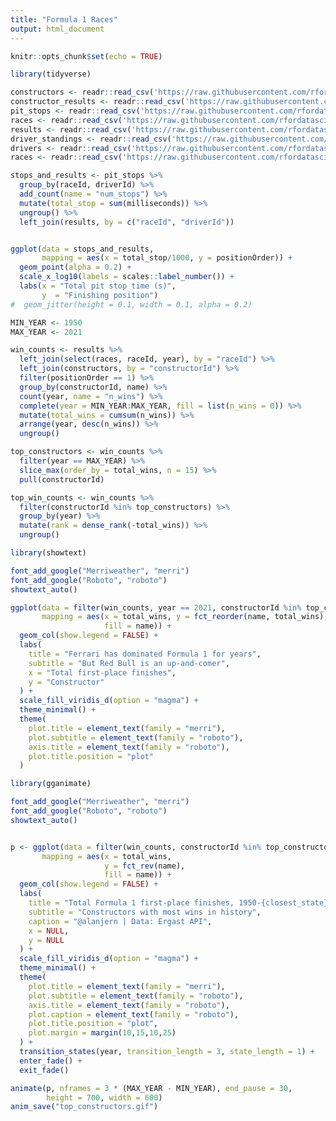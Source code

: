 ```yaml
---
title: "Formula 1 Races"
output: html_document
---
```


```r
knitr::opts_chunk$set(echo = TRUE)
```

```r
library(tidyverse)

```

```r
constructors <- readr::read_csv('https://raw.githubusercontent.com/rfordatascience/tidytuesday/master/data/2021/2021-09-07/constructors.csv')
constructor_results <- readr::read_csv('https://raw.githubusercontent.com/rfordatascience/tidytuesday/master/data/2021/2021-09-07/constructor_results.csv')
pit_stops <- readr::read_csv('https://raw.githubusercontent.com/rfordatascience/tidytuesday/master/data/2021/2021-09-07/pit_stops.csv')
races <- readr::read_csv('https://raw.githubusercontent.com/rfordatascience/tidytuesday/master/data/2021/2021-09-07/races.csv')
results <- readr::read_csv('https://raw.githubusercontent.com/rfordatascience/tidytuesday/master/data/2021/2021-09-07/results.csv')
driver_standings <- readr::read_csv('https://raw.githubusercontent.com/rfordatascience/tidytuesday/master/data/2021/2021-09-07/driver_standings.csv')
drivers <- readr::read_csv('https://raw.githubusercontent.com/rfordatascience/tidytuesday/master/data/2021/2021-09-07/drivers.csv')
races <- readr::read_csv('https://raw.githubusercontent.com/rfordatascience/tidytuesday/master/data/2021/2021-09-07/races.csv')
```
```r

stops_and_results <- pit_stops %>% 
  group_by(raceId, driverId) %>%
  add_count(name = "num_stops") %>%
  mutate(total_stop = sum(milliseconds)) %>%
  ungroup() %>%
  left_join(results, by = c("raceId", "driverId"))


ggplot(data = stops_and_results,
       mapping = aes(x = total_stop/1000, y = positionOrder)) +
  geom_point(alpha = 0.2) +
  scale_x_log10(labels = scales::label_number()) +
  labs(x = "Total pit stop time (s)",
       y  = "Finishing position")
#  geom_jitter(height = 0.1, width = 0.1, alpha = 0.2)

```

```r

MIN_YEAR <- 1950
MAX_YEAR <- 2021

win_counts <- results %>%
  left_join(select(races, raceId, year), by = "raceId") %>%
  left_join(constructors, by = "constructorId") %>%
  filter(positionOrder == 1) %>%
  group_by(constructorId, name) %>%
  count(year, name = "n_wins") %>%
  complete(year = MIN_YEAR:MAX_YEAR, fill = list(n_wins = 0)) %>%
  mutate(total_wins = cumsum(n_wins)) %>%
  arrange(year, desc(n_wins)) %>%
  ungroup()

top_constructors <- win_counts %>%
  filter(year == MAX_YEAR) %>%
  slice_max(order_by = total_wins, n = 15) %>%
  pull(constructorId)

top_win_counts <- win_counts %>%
  filter(constructorId %in% top_constructors) %>%
  group_by(year) %>%
  mutate(rank = dense_rank(-total_wins)) %>%
  ungroup()

```




```r
library(showtext)

font_add_google("Merriweather", "merri")
font_add_google("Roboto", "roboto")
showtext_auto()

ggplot(data = filter(win_counts, year == 2021, constructorId %in% top_constructors),
       mapping = aes(x = total_wins, y = fct_reorder(name, total_wins),
                     fill = name)) +
  geom_col(show.legend = FALSE) +
  labs(
    title = "Ferrari has dominated Formula 1 for years",
    subtitle = "But Red Bull is an up-and-comer",
    x = "Total first-place finishes",
    y = "Constructor"
  ) +
  scale_fill_viridis_d(option = "magma") +
  theme_minimal() +
  theme(
    plot.title = element_text(family = "merri"),
    plot.subtitle = element_text(family = "roboto"),
    axis.title = element_text(family = "roboto"),
    plot.title.position = "plot"
  )
```



```r
library(gganimate)

font_add_google("Merriweather", "merri")
font_add_google("Roboto", "roboto")
showtext_auto()


p <- ggplot(data = filter(win_counts, constructorId %in% top_constructors),
       mapping = aes(x = total_wins, 
                     y = fct_rev(name),
                     fill = name)) +
  geom_col(show.legend = FALSE) +
  labs(
    title = "Total Formula 1 first-place finishes, 1950-{closest_state}",
    subtitle = "Constructors with most wins in history",
    caption = "@alanjern | Data: Ergast API",
    x = NULL,
    y = NULL
  ) +
  scale_fill_viridis_d(option = "magma") +
  theme_minimal() +
  theme(
    plot.title = element_text(family = "merri"),
    plot.subtitle = element_text(family = "roboto"),
    axis.title = element_text(family = "roboto"),
    plot.caption = element_text(family = "roboto"),
    plot.title.position = "plot",
    plot.margin = margin(10,15,10,25)
  ) +
  transition_states(year, transition_length = 3, state_length = 1) +
  enter_fade() +
  exit_fade()

animate(p, nframes = 3 * (MAX_YEAR - MIN_YEAR), end_pause = 30,
        height = 700, width = 600)
anim_save("top_constructors.gif")

```


